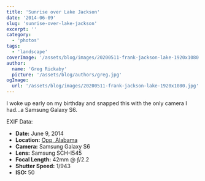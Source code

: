 ```yaml
---
title: 'Sunrise over Lake Jackson'
date: '2014-06-09'
slug: 'sunrise-over-lake-jackson'
excerpt: ''
category:
  - 'photos'
tags:
  - 'landscape'
coverImage: '/assets/blog/images/20200511-frank-jackson-lake-1920x1080.jpg'
author:
  name: 'Greg Rickaby'
  picture: '/assets/blog/authors/greg.jpg'
ogImage:
  url: '/assets/blog/images/20200511-frank-jackson-lake-1920x1080.jpg'
---
```


I woke up early on my birthday and snapped this with the only camera I had…a Samsung Galaxy S6.

EXIF Data:

- **Date:** June 9, 2014
- **Location:** [Opp, Alabama](https://en.wikipedia.org/wiki/Opp,_Alabama)
- **Camera:** Samsung Galaxy S6
- **Lens:** Samsung SCH-I545
- **Focal Length:** 42mm @ ƒ/2.2
- **Shutter Speed:** 1/943
- **ISO:** 50
